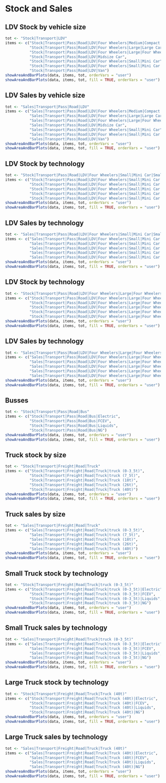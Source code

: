 # Stock and Sales

## LDV Stock by vehicle size
```r
tot <- "Stock|Transport|LDV"
items <- c("Stock|Transport|Pass|Road|LDV|Four Wheelers|Medium|Compact Car",
           "Stock|Transport|Pass|Road|LDV|Four Wheelers|Large|Large Car",
           "Stock|Transport|Pass|Road|LDV|Four Wheelers|Large|Four Wheelers|Large|Four Wheelers|Large|Large Car and SUV",
           "Stock|Transport|Pass|Road|LDV|Midsize Car",
           "Stock|Transport|Pass|Road|LDV|Four Wheelers|Small|Mini Car",
           "Stock|Transport|Pass|Road|LDV|Four Wheelers|Small|Mini Car|Small|Subcompact Car",
           "Stock|Transport|Pass|Road|LDV|Van")
showAreaAndBarPlots(data, items, tot, orderVars = "user")
showAreaAndBarPlots(data, items, tot, fill = TRUE, orderVars = "user")
```

## LDV Sales by vehicle size
```r
tot <- "Sales|Transport|Pass|Road|LDV"
items <- c("Sales|Transport|Pass|Road|LDV|Four Wheelers|Medium|Compact Car",
           "Sales|Transport|Pass|Road|LDV|Four Wheelers|Large|Large Car",
           "Sales|Transport|Pass|Road|LDV|Four Wheelers|Large|Four Wheelers|Large|Four Wheelers|Large|Large Car and SUV",
           "Sales|Transport|Pass|Road|LDV|Midsize Car",
           "Sales|Transport|Pass|Road|LDV|Four Wheelers|Small|Mini Car",
           "Sales|Transport|Pass|Road|LDV|Four Wheelers|Small|Mini Car|Small|Subcompact Car",
           "Sales|Transport|Pass|Road|LDV|Van")
showAreaAndBarPlots(data, items, tot, orderVars = "user")
showAreaAndBarPlots(data, items, tot, fill = TRUE, orderVars = "user")
```

## LDV Stock by technology
```r
tot <- "Stock|Transport|Pass|Road|LDV|Four Wheelers|Small|Mini Car|Small|Subcompact Car"
items <- c("Stock|Transport|Pass|Road|LDV|Four Wheelers|Small|Mini Car|Small|Subcompact Car|BEV",
           "Stock|Transport|Pass|Road|LDV|Four Wheelers|Small|Mini Car|Small|Subcompact Car|FCEV",
           "Stock|Transport|Pass|Road|LDV|Four Wheelers|Small|Mini Car|Small|Subcompact Car|Hybrid electric",
           "Stock|Transport|Pass|Road|LDV|Four Wheelers|Small|Mini Car|Small|Subcompact Car|Liquids",
           "Stock|Transport|Pass|Road|LDV|Four Wheelers|Small|Mini Car|Small|Subcompact Car|NG")
showAreaAndBarPlots(data, items, tot, orderVars = "user")
showAreaAndBarPlots(data, items, tot, fill = TRUE, orderVars = "user")
```

## LDV Sales by technology
```r
tot <- "Sales|Transport|Pass|Road|LDV|Four Wheelers|Small|Mini Car|Small|Subcompact Car"
items <- c("Sales|Transport|Pass|Road|LDV|Four Wheelers|Small|Mini Car|Small|Subcompact Car|BEV",
           "Sales|Transport|Pass|Road|LDV|Four Wheelers|Small|Mini Car|Small|Subcompact Car|FCEV",
           "Sales|Transport|Pass|Road|LDV|Four Wheelers|Small|Mini Car|Small|Subcompact Car|Hybrid electric",
           "Sales|Transport|Pass|Road|LDV|Four Wheelers|Small|Mini Car|Small|Subcompact Car|Liquids",
           "Sales|Transport|Pass|Road|LDV|Four Wheelers|Small|Mini Car|Small|Subcompact Car|NG")
showAreaAndBarPlots(data, items, tot, orderVars = "user")
showAreaAndBarPlots(data, items, tot, fill = TRUE, orderVars = "user")
```

## LDV Stock by technology
```r
tot <- "Stock|Transport|Pass|Road|LDV|Four Wheelers|Large|Four Wheelers|Large|Four Wheelers|Large|Large Car and SUV"
items <- c("Stock|Transport|Pass|Road|LDV|Four Wheelers|Large|Four Wheelers|Large|Four Wheelers|Large|Large Car and SUV|BEV",
           "Stock|Transport|Pass|Road|LDV|Four Wheelers|Large|Four Wheelers|Large|Four Wheelers|Large|Large Car and SUV|FCEV",
           "Stock|Transport|Pass|Road|LDV|Four Wheelers|Large|Four Wheelers|Large|Four Wheelers|Large|Large Car and SUV|Hybrid electric",
           "Stock|Transport|Pass|Road|LDV|Four Wheelers|Large|Four Wheelers|Large|Four Wheelers|Large|Large Car and SUV|Liquids",
           "Stock|Transport|Pass|Road|LDV|Four Wheelers|Large|Four Wheelers|Large|Four Wheelers|Large|Large Car and SUV|NG")
showAreaAndBarPlots(data, items, tot, orderVars = "user")
showAreaAndBarPlots(data, items, tot, fill = TRUE, orderVars = "user")
```

## LDV Sales by technology
```r
tot <- "Sales|Transport|Pass|Road|LDV|Four Wheelers|Large|Four Wheelers|Large|Four Wheelers|Large|Large Car and SUV"
items <- c("Sales|Transport|Pass|Road|LDV|Four Wheelers|Large|Four Wheelers|Large|Four Wheelers|Large|Large Car and SUV|BEV",
           "Sales|Transport|Pass|Road|LDV|Four Wheelers|Large|Four Wheelers|Large|Four Wheelers|Large|Large Car and SUV|FCEV",
           "Sales|Transport|Pass|Road|LDV|Four Wheelers|Large|Four Wheelers|Large|Four Wheelers|Large|Large Car and SUV|Hybrid electric",
           "Sales|Transport|Pass|Road|LDV|Four Wheelers|Large|Four Wheelers|Large|Four Wheelers|Large|Large Car and SUV|Liquids",
           "Sales|Transport|Pass|Road|LDV|Four Wheelers|Large|Four Wheelers|Large|Four Wheelers|Large|Large Car and SUV|NG")
showAreaAndBarPlots(data, items, tot, orderVars = "user")
showAreaAndBarPlots(data, items, tot, fill = TRUE, orderVars = "user")
```

## Busses
```r
tot <- "Stock|Transport|Pass|Road|Bus"
items <- c("Stock|Transport|Pass|Road|Bus|Electric",
           "Stock|Transport|Pass|Road|Bus|FCEV",
           "Stock|Transport|Pass|Road|Bus|Liquids",
           "Stock|Transport|Pass|Road|Bus|NG")
showAreaAndBarPlots(data, items, tot, orderVars = "user")
showAreaAndBarPlots(data, items, tot, fill = TRUE, orderVars = "user")
```

## Truck stock by size
```r
tot <- "Stock|Transport|Freight|Road|Truck"
items <- c("Stock|Transport|Freight|Road|Truck|truck (0-3_5t)",
           "Stock|Transport|Freight|Road|Truck|truck (7_5t)",
           "Stock|Transport|Freight|Road|Truck|Truck (18t)",
           "Stock|Transport|Freight|Road|Truck|Truck (26t)",
           "Stock|Transport|Freight|Road|Truck|Truck (40t)")
showAreaAndBarPlots(data, items, tot, orderVars = "user")
showAreaAndBarPlots(data, items, tot, fill = TRUE, orderVars = "user")
```

## Truck sales by size
```r
tot <- "Sales|Transport|Freight|Road|Truck"
items <- c("Sales|Transport|Freight|Road|Truck|truck (0-3_5t)",
           "Sales|Transport|Freight|Road|Truck|truck (7_5t)",
           "Sales|Transport|Freight|Road|Truck|Truck (18t)",
           "Sales|Transport|Freight|Road|Truck|Truck (26t)",
           "Sales|Transport|Freight|Road|Truck|Truck (40t)")
showAreaAndBarPlots(data, items, tot, orderVars = "user")
showAreaAndBarPlots(data, items, tot, fill = TRUE, orderVars = "user")
```

## Small Truck stock by technology
```r
tot <- "Stock|Transport|Freight|Road|Truck|truck (0-3_5t)"
items <- c("Stock|Transport|Freight|Road|Truck|truck (0-3_5t)|Electric",
           "Stock|Transport|Freight|Road|Truck|truck (0-3_5t)|FCEV",
           "Stock|Transport|Freight|Road|Truck|truck (0-3_5t)|Liquids",
           "Stock|Transport|Freight|Road|Truck|truck (0-3_5t)|NG")
showAreaAndBarPlots(data, items, tot, orderVars = "user")
showAreaAndBarPlots(data, items, tot, fill = TRUE, orderVars = "user")
```

## Small Truck sales by technology
```r
tot <- "Sales|Transport|Freight|Road|Truck|truck (0-3_5t)"
items <- c("Sales|Transport|Freight|Road|Truck|truck (0-3_5t)|Electric",
           "Sales|Transport|Freight|Road|Truck|truck (0-3_5t)|FCEV",
           "Sales|Transport|Freight|Road|Truck|truck (0-3_5t)|Liquids",
           "Sales|Transport|Freight|Road|Truck|truck (0-3_5t)|NG")
showAreaAndBarPlots(data, items, tot, orderVars = "user")
showAreaAndBarPlots(data, items, tot, fill = TRUE, orderVars = "user")
```

## Large Truck stock by technology
```r
tot <- "Stock|Transport|Freight|Road|Truck|Truck (40t)"
items <- c("Stock|Transport|Freight|Road|Truck|Truck (40t)|Electric",
           "Stock|Transport|Freight|Road|Truck|Truck (40t)|FCEV",
           "Stock|Transport|Freight|Road|Truck|Truck (40t)|Liquids",
           "Stock|Transport|Freight|Road|Truck|Truck (40t)|NG")
showAreaAndBarPlots(data, items, tot, orderVars = "user")
showAreaAndBarPlots(data, items, tot, fill = TRUE, orderVars = "user")
```

## Large Truck sales by technology
```r
tot <- "Sales|Transport|Freight|Road|Truck|Truck (40t)"
items <- c("Sales|Transport|Freight|Road|Truck|Truck (40t)|Electric",
           "Sales|Transport|Freight|Road|Truck|Truck (40t)|FCEV",
           "Sales|Transport|Freight|Road|Truck|Truck (40t)|Liquids",
           "Sales|Transport|Freight|Road|Truck|Truck (40t)|NG")
showAreaAndBarPlots(data, items, tot, orderVars = "user")
showAreaAndBarPlots(data, items, tot, fill = TRUE, orderVars = "user")
```
